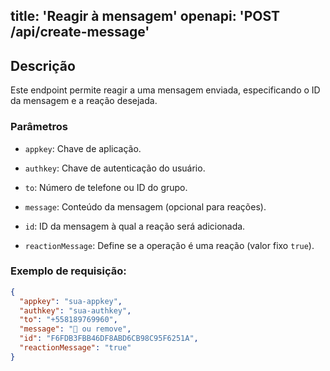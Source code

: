 title: 'Reagir à mensagem'
openapi: 'POST /api/create-message'
-----------------------------------

## Descrição

Este endpoint permite reagir a uma mensagem enviada, especificando o ID da mensagem e a reação desejada.

### Parâmetros

* `appkey`: Chave de aplicação.

* `authkey`: Chave de autenticação do usuário.

* `to`: Número de telefone ou ID do grupo.

* `message`: Conteúdo da mensagem (opcional para reações).

* `id`: ID da mensagem à qual a reação será adicionada.

* `reactionMessage`: Define se a operação é uma reação (valor fixo `true`).

### Exemplo de requisição:

```json
{
  "appkey": "sua-appkey",
  "authkey": "sua-authkey",
  "to": "+558189769960",
  "message": "🧡 ou remove",
  "id": "F6FDB3FBB46DF8ABD6CB98C95F6251A",
  "reactionMessage": "true"
}
```